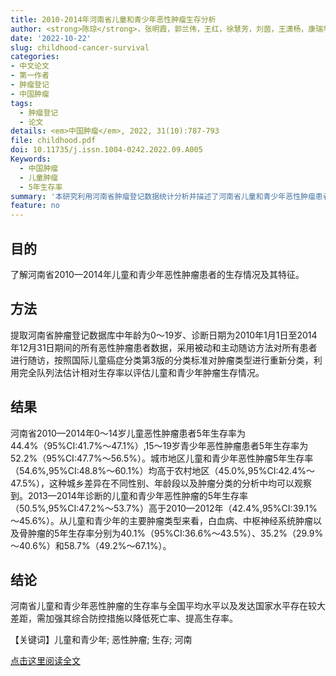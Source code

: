 ```yaml
---
title: 2010-2014年河南省儿童和青少年恶性肿瘤生存分析
author: <strong>陈琼</strong>，张明霞，郭兰伟，王红，徐慧芳，刘茵，王潇杨，康瑞华，郑黎阳，刘曙正，孙喜斌，张韶凯
date: '2022-10-22'
slug: childhood-cancer-survival
categories: 
- 中文论文
- 第一作者
- 肿瘤登记
- 中国肿瘤
tags:
  - 肿瘤登记
  - 论文
details: <em>中国肿瘤</em>, 2022, 31(10):787-793
file: childhood.pdf
doi: 10.11735/j.issn.1004-0242.2022.09.A005
Keywords:
  - 中国肿瘤
  - 儿童肿瘤
  - 5年生存率
summary: '本研究利用河南省肿瘤登记数据统计分析并描述了河南省儿童和青少年恶性肿瘤患者的生存情况，发现儿童肿瘤患者5年生存率为44.4%，青少年肿瘤患者5年生存率为52.2%。河南省儿童和青少年恶性肿瘤患者5年生存率与国家平均水平仍存在很大差距，提示需加强儿童肿瘤的防控，以提升患者生存率。'
feature: no
---
```


## 目的 
了解河南省2010—2014年儿童和青少年恶性肿瘤患者的生存情况及其特征。

## 方法
提取河南省肿瘤登记数据库中年龄为0～19岁、诊断日期为2010年1月1日至2014年12月31日期间的所有恶性肿瘤患者数据，采用被动和主动随访方法对所有患者进行随访，按照国际儿童癌症分类第3版的分类标准对肿瘤类型进行重新分类，利用完全队列法估计相对生存率以评估儿童和青少年肿瘤生存情况。

## 结果
河南省2010—2014年0～14岁儿童恶性肿瘤患者5年生存率为44.4%（95%CI:41.7%～47.1%）,15～19岁青少年恶性肿瘤患者5年生存率为52.2%（95%CI:47.7%～56.5%）。城市地区儿童和青少年恶性肿瘤5年生存率（54.6%,95%CI:48.8%～60.1%）均高于农村地区（45.0%,95%CI:42.4%～47.5%），这种城乡差异在不同性别、年龄段以及肿瘤分类的分析中均可以观察到。2013—2014年诊断的儿童和青少年恶性肿瘤的5年生存率（50.5%,95%CI:47.2%～53.7%）高于2010—2012年（42.4%,95%CI:39.1%～45.6%）。从儿童和青少年的主要肿瘤类型来看，白血病、中枢神经系统肿瘤以及骨肿瘤的5年生存率分别为40.1%（95%CI:36.6%～43.5%）、35.2%（29.9%～40.6%）和58.7%（49.2%～67.1%）。

## 结论
河南省儿童和青少年恶性肿瘤的生存率与全国平均水平以及发达国家水平存在较大差距，需加强其综合防控措施以降低死亡率、提高生存率。

【关键词】儿童和青少年; 恶性肿瘤; 生存; 河南

[点击这里阅读全文](https://chenq.site/papers/childhood.pdf)

